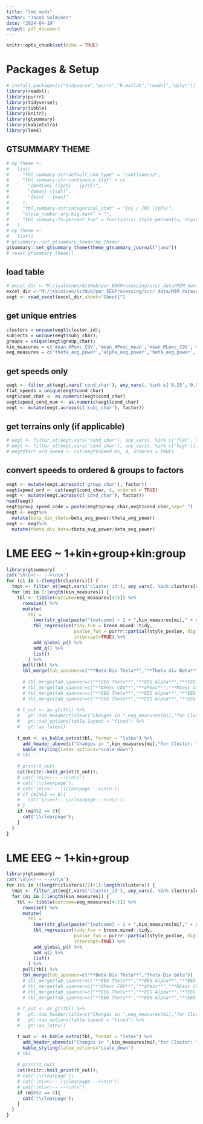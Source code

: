 ```yaml
---
title: "lme_mods"
author: "Jacob Salminen"
date: "2024-04-19"
output: pdf_document
---
```


```r
knitr::opts_chunk$set(echo = TRUE)
```

# Packages & Setup
```r
# install.packages(c("tidyverse","purrr","R.matlab","readxl","dplyr"))
library(readxl);
library(purrr)
library(tidyverse);
library(tibble)
library(knitr);
library(gtsummary)
library(kableExtra)
library(lme4)
```
\maxdeadcycles=200
## GTSUMMARY THEME
``` r
# my_theme <-
#   list(
#     "tbl_summary-str:default_con_type" = "continuous2",
#     "tbl_summary-str:continuous_stat" = c(
#       "{median} ({p25} - {p75})",
#       "{mean} ({sd})",
#       "{min} - {max}"
#     ),
#     "tbl_summary-str:categorical_stat" = "{n} / {N} ({p}%)",
#     "style_number-arg:big.mark" = "",
#     "tbl_summary-fn:percent_fun" = function(x) style_percent(x, digits = 3)
#   )
# my_theme <-
#   list()
# gtsummary::set_gtsummary_theme(my_theme)
gtsummary::set_gtsummary_theme(theme_gtsummary_journal("jama"))
# reset_gtsummary_theme()

```

## load table 
```r
# excel_dir <-"M:/jsalminen/GitHub/par_EEGProcessing/src/_data/MIM_dataset/_studies/04162024_MIM_YAOAN89_antsnormalize_iccREMG0p4_powpow0p3_skull0p01/cluster/icrej_5/12/spec_data/group_spec/psd_calcs/fooof_kinematics_table.xlsx";
excel_dir <-"M:/jsalminen/GitHub/par_EEGProcessing/src/_data/MIM_dataset/_studies/04232024_MIM_YAOAN89_antsnorm_dipfix_iccREMG0p4_powpow0p3_skull0p01_15mmrej/cluster/icrej_5/12/spec_data/group_spec/psd_calcs/fooof_kinematics_table.xlsx";
eegt <- read_excel(excel_dir,sheet="Sheet1") 
```

## get unique entries 
```r
clusters = unique(eegt$cluster_id);
subjects = unique(eegt$subj_char);
groups = unique(eegt$group_char);
kin_measures = c('mean_APexc_COV','mean_APexc_mean','mean_MLexc_COV','mean_MLexc_mean','mean_StepDur','mean_UDexc_COV','mean_UDexc_mean','mean_StanceDur','mean_GaitCycleDur','mean_PeakUpDownVel_mean');
eeg_measures = c('theta_avg_power','alpha_avg_power','beta_avg_power','beta_div_theta','theta_div_beta','aperiodic_exp','aperiodic_offset');
```

## get speeds only 
```r
eegt <- filter_at(eegt,vars('cond_char'), any_vars(. %in% c('0.25','0.5','0.75','1.0')))
flat_speeds = unique(eegt$cond_char)
eegt$cond_char <- as.numeric(eegt$cond_char)
eegt$speed_cond_num <- as.numeric(eegt$cond_char)
eegt <- mutate(eegt,across(c('subj_char'), factor))
```

## get terrains only (if applicable)
``` r
# eegt <- filter_at(eegt,vars('cond_char'), any_vars(. %in% c('flat','low','med','high')))
# eegt <- filter_at(eegt,vars('cond_char'), any_vars(. %in% c('high')))
# eegt$terr_ord_speed <- cut(eegt$speed_ms, 4, ordered = TRUE)
```

## convert speeds to ordered & groups to factors 
```r
eegt <- mutate(eegt,across(c('group_char'), factor))
eegt$speed_ord <- cut(eegt$cond_char, 4, ordered = TRUE)
eegt <- mutate(eegt,across(c('cond_char'), factor))
head(eegt)
eegt$group_speed_code = paste(eegt$group_char,eegt$cond_char,sep="_")
eegt <- eegt%>%
  mutate(beta_div_theta=beta_avg_power/theta_avg_power)
eegt <- eegt%>%
  mutate(theta_div_beta=theta_avg_power/beta_avg_power)
```
<!-- \clearpage -->
# LME EEG ~ 1+kin+group+kin:group
```r
library(gtsummary)
cat('\n\n<!-- -->\n\n')
for (ci in 1:(length(clusters))) {
  tmpt <- filter_at(eegt,vars('cluster_id'), any_vars(. %in% clusters[ci]));
  for (mi in 1:length(kin_measures)) {
    tbl <- tibble(outcome=eeg_measures[4:5]) %>%
      rowwise() %>%
      mutate(
        tbl = 
          lmer(str_glue(paste("{outcome} ~ 1 + ",kin_measures[mi]," + group_char + ",kin_measures[mi],":group_char + (1|subj_char)")), data=tmpt) %>%
          tbl_regression(tidy_fun = broom.mixed::tidy,
                         pvalue_fun = purrr::partial(style_pvalue, digits = 2),
                         intercept=TRUE) %>%
          add_global_p() %>%
          add_q() %>%
          list()
        ) %>%
      pull(tbl) %>% 
      tbl_merge(tab_spanner=c("**Beta Div Theta**","**Theta div Beta**"))
    
      # tbl_merge(tab_spanner=c("**EEG Theta**","**EEG Alpha**","**EEG Beta**"))
      # tbl_merge(tab_spanner=c("**APexc COV**","**APexc**","**MLexc COV**","**MLexc**","**Step Dur**","**UDexc COV**","**UDexc**","**Stance Dur**","**GaitCycle Dur**","**Peak UpDown Vel**"))
      # tbl_merge(tab_spanner=c("**EEG Theta**","**EEG Alpha**","**EEG Beta**"))
      # tbl_merge(tab_spanner=c("**EEG Theta**","**EEG Alpha**","**EEG Beta**","**Aperiodic Exp.**","**Aperiodic Offset**"))
    
    # t_out <- as_gt(tbl) %>%
    #   gt::tab_header(title=c("Changes in ",eeg_measures[mi],"for Cluster: ",clusters[ci])) %>%
    #   gt::tab_options(table.layout = "fixed") %>%
    #   gt::as_latex()
    
    t_out <- as_kable_extra(tbl, format = "latex") %>%
      add_header_above(c("Changes in ",kin_measures[mi],"for Cluster: ",clusters[ci])) %>%
      kable_styling(latex_options="scale_down")
    # tbl
    
    # print(t_out)
    cat(knitr::knit_print(t_out));
    # cat('\n\n<!-- -->\n\n')
    # cat('\\clearpage');
    # cat('\n\n<!-- \\clearpage -->\n\n');
    # if (mi%%3 == 0){
    #   cat('\n\n<!-- \\clearpage -->\n\n');
    # }
    if (mi%%2 == 0){
      cat('\\clearpage');
    }
  }
}
```
<!-- \clearpage -->
# LME EEG ~ 1+kin+group
```r
library(gtsummary)
cat('\n\n<!-- -->\n\n')
for (ci in ((length(clusters)/2)+1):length(clusters)) {
  tmpt <- filter_at(eegt,vars('cluster_id'), any_vars(. %in% clusters[ci]));
  for (mi in 1:length(kin_measures)) {
    tbl <- tibble(outcome=eeg_measures[4:5]) %>%
      rowwise() %>%
      mutate(
        tbl = 
          lmer(str_glue(paste("{outcome} ~ 1 + ",kin_measures[mi]," + group_char + (1|subj_char)")), data=tmpt) %>%
          tbl_regression(tidy_fun = broom.mixed::tidy,
                         pvalue_fun = purrr::partial(style_pvalue, digits = 2),
                         intercept=TRUE) %>%
          add_global_p() %>%
          add_q() %>%
          list()
        ) %>%
      pull(tbl) %>% 
      tbl_merge(tab_spanner=c("**Beta Div Theta**","Theta Div Beta"))
      # tbl_merge(tab_spanner=c("**EEG Theta**","**EEG Alpha**","**EEG Beta**"))
      # tbl_merge(tab_spanner=c("**APexc COV**","**APexc**","**MLexc COV**","**MLexc**","**Step Dur**","**UDexc COV**","**UDexc**","**Stance Dur**","**GaitCycle Dur**","**Peak UpDown Vel**"))
      # tbl_merge(tab_spanner=c("**EEG Theta**","**EEG Alpha**","**EEG Beta**"))
      # tbl_merge(tab_spanner=c("**EEG Theta**","**EEG Alpha**","**EEG Beta**","**Aperiodic Exp.**","**Aperiodic Offset**"))
    
    # t_out <- as_gt(tbl) %>%
    #   gt::tab_header(title=c("Changes in ",eeg_measures[mi],"for Cluster: ",clusters[ci])) %>%
    #   gt::tab_options(table.layout = "fixed") %>%
    #   gt::as_latex()

    t_out <- as_kable_extra(tbl, format = "latex") %>%
      add_header_above(c("Changes in ",kin_measures[mi],"for Cluster: ",clusters[ci])) %>%
      kable_styling(latex_options="scale_down")
    # tbl
    
    # print(t_out)
    cat(knitr::knit_print(t_out));
    # cat('\\clearpage');
    # cat('\n\n<!-- \\clearpage -->\n\n');
    # cat('\n\n<!-- -->\n\n')
    if (mi%%2 == 0){
      cat('\\clearpage');
    }
  }
}
```